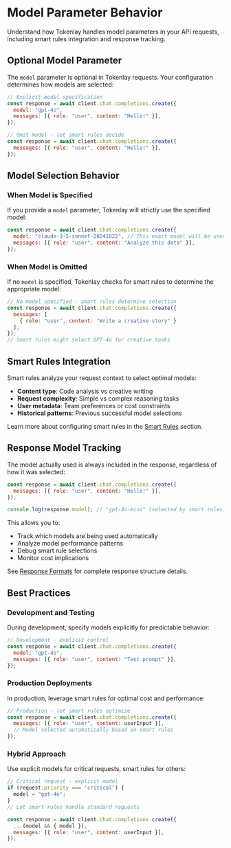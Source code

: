
<Head>
  <title>Model Parameter Behavior | Tokenlay</title>
</Head>

# Model Parameter Behavior

Understand how Tokenlay handles model parameters in your API requests, including smart rules integration and response tracking.

## Optional Model Parameter

The `model` parameter is optional in Tokenlay requests. Your configuration determines how models are selected:

```javascript
// Explicit model specification
const response = await client.chat.completions.create({
  model: "gpt-4o",
  messages: [{ role: "user", content: "Hello!" }],
});

// Omit model - let smart rules decide
const response = await client.chat.completions.create({
  messages: [{ role: "user", content: "Hello!" }],
});
```

## Model Selection Behavior

### When Model is Specified

If you provide a `model` parameter, Tokenlay will strictly use the specified model:

```javascript
const response = await client.chat.completions.create({
  model: "claude-3-5-sonnet-20241022", // This exact model will be used
  messages: [{ role: "user", content: "Analyze this data" }],
});
```

### When Model is Omitted

If no `model` is specified, Tokenlay checks for smart rules to determine the appropriate model:

```javascript
// No model specified - smart rules determine selection
const response = await client.chat.completions.create({
  messages: [
    { role: "user", content: "Write a creative story" }
  ],
});
// Smart rules might select GPT-4o for creative tasks
```

## Smart Rules Integration

Smart rules analyze your request context to select optimal models:

- **Content type**: Code analysis vs creative writing
- **Request complexity**: Simple vs complex reasoning tasks  
- **User metadata**: Team preferences or cost constraints
- **Historical patterns**: Previous successful model selections

Learn more about configuring smart rules in the [Smart Rules](/smart-rules) section.

## Response Model Tracking

The model actually used is always included in the response, regardless of how it was selected:

```javascript
const response = await client.chat.completions.create({
  messages: [{ role: "user", content: "Hello!" }],
});

console.log(response.model); // "gpt-4o-mini" (selected by smart rules)
```

This allows you to:
- Track which models are being used automatically
- Analyze model performance patterns
- Debug smart rule selections
- Monitor cost implications

See [Response Formats](/response-formats) for complete response structure details.

## Best Practices

### Development and Testing

During development, specify models explicitly for predictable behavior:

```javascript
// Development - explicit control
const response = await client.chat.completions.create({
  model: "gpt-4o",
  messages: [{ role: "user", content: "Test prompt" }],
});
```

### Production Deployments

In production, leverage smart rules for optimal cost and performance:

```javascript
// Production - let smart rules optimize
const response = await client.chat.completions.create({
  messages: [{ role: "user", content: userInput }],
  // Model selected automatically based on smart rules
});
```

### Hybrid Approach

Use explicit models for critical requests, smart rules for others:

```javascript
// Critical request - explicit model
if (request.priority === 'critical') {
  model = "gpt-4o";
}
// Let smart rules handle standard requests

const response = await client.chat.completions.create({
  ...(model && { model }),
  messages: [{ role: "user", content: userInput }],
});
```